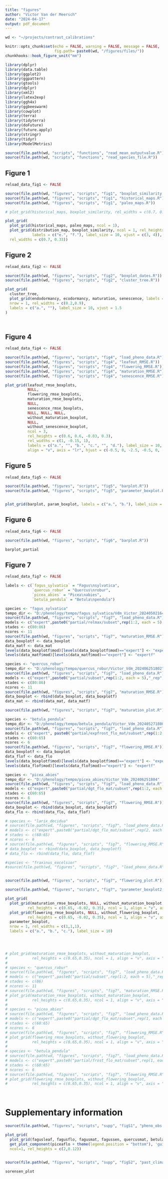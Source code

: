 ```yaml
---
title: "figures"
author: "Victor Van der Meersch"
date: "2024-04-17"
output: pdf_document
---
```


```r
wd <- "~/projects/contrast_calibrations"

knitr::opts_chunk$set(echo = FALSE, warning = FALSE, message = FALSE,
                      fig.path= paste0(wd, "/figures/files/"))
chunkhooks::hook_figure_unit("mm")

library(dplyr)
library(data.table)
library(ggplot2)
library(ggpattern)
library(gtools)
library(dplyr)
library(xml2)
library(latex2exp)
library(ggh4x)
library(ggbeeswarm)
library(cowplot)
library(terra)
library(tidyterra)
library(doFuture)
library(future.apply)
library(stringr)
library(tidyr)
library(ModelMetrics)

source(file.path(wd, "scripts", "functions", "read_mean_outputvalue.R"))
source(file.path(wd, "scripts", "functions", "read_species_file.R"))

```

## Figure 1

```r
reload_data_fig1 <- FALSE

source(file.path(wd, "figures", "scripts", "fig1", "boxplot_similarity.R"))
source(file.path(wd, "figures", "scripts", "fig1", "historical_maps.R"))
source(file.path(wd, "figures", "scripts", "fig1", "paleo_maps.R"))

# plot_grid(historical_maps, boxplot_similarity, rel_widths = c(0.7, 0.33), labels = c("", "c."), label_size = 10, vjust = 3)

plot_grid(
  plot_grid(historical_maps, paleo_maps, ncol = 1),
  plot_grid(distribution_map, boxplot_similarity, ncol = 1, rel_heights = c(0.5, 0.8),
            labels = c("e.", "f."), label_size = 10, vjust = c(3, 4)),
  rel_widths = c(0.7, 0.33))


```

## Figure 2

```r
reload_data_fig2 <- FALSE

source(file.path(wd, "figures", "scripts", "fig2", "boxplot_dates.R"))
source(file.path(wd, "figures", "scripts", "fig2", "cluster_tree.R"))

plot_grid(
  cluster_tree,
  plot_grid(endodormancy, ecodormancy, maturation, senescence, labels = c("b.", "c.", "d.", "e."), label_size = 10, vjust = 1.5),
  nrow = 1, rel_widths = c(0.2,0.9),
  labels = c("a.", ""), label_size = 10, vjust = 1.5
)




```

\newpage 

## Figure 4

```r
reload_data_fig4 <- FALSE

source(file.path(wd, "figures", "scripts", "fig4", "load_pheno_data.R"))
source(file.path(wd, "figures", "scripts", "fig4", "leafout_RMSE.R"))
source(file.path(wd, "figures", "scripts", "fig4", "flowering_RMSE.R"))
source(file.path(wd, "figures", "scripts", "fig4", "maturation_RMSE.R"))
source(file.path(wd, "figures", "scripts", "fig4", "senescence_RMSE.R"))

plot_grid(leafout_rmse_boxplots,
          NULL,
          flowering_rmse_boxplots,
          maturation_rmse_boxplots,
          NULL,
          senescence_rmse_boxplots, 
          NULL, NULL, NULL,
          without_maturation_boxplot, 
          NULL,
          without_senescence_boxplot, 
          ncol = 3, 
          rel_heights = c(0.6, 0.6, -0.03, 0.3),
          rel_widths = c(1, -0.15, 1),
          labels = c("a.", "", "b.", "c.", "", "d."), label_size = 10, 
          align = "v", axis = "lr", hjust = c(-0.5, 0, -2.5, -0.5, 0, -2.5))

```

## Figure 5

```r
reload_data_fig5 <- FALSE

source(file.path(wd, "figures", "scripts", "fig5", "barplot.R"))
source(file.path(wd, "figures", "scripts", "fig5", "parameter_boxplot.R"))


plot_grid(barplot, param_boxplot, labels = c("a.", "b."), label_size = 10)

```

## Figure 6

```r
reload_data_fig6 <- FALSE

source(file.path(wd, "figures", "scripts", "fig6", "barplot.R"))

barplot_partial
```

## Figure 7 

```r
reload_data_fig7 <- FALSE

labels <- c(`fagus_sylvatica` = "Fagus\nsylvatica",
            `quercus_robur` = "Quercus\nrobur",
            `picea_abies` = "Picea\nabies",
            `betula_pendula` = "Betula\npendula")

species <- "fagus_sylvatica"
tempo_dir <- "D:/phenology/tempo/fagus_sylvatica/Vdm_Victor_202405021641"
source(file.path(wd, "figures", "scripts", "fig7", "load_pheno_data.R"))
models <- c("expert",paste0("partial/relmax/subset",rep(1:2, each = 5),"_rep", 1:5))
stades <- c(80:86)
ncores <- 11
source(file.path(wd, "figures", "scripts", "fig7", "maturation_RMSE.R"))
data_boxplotf <- data_boxplot
data_matf <- data_mat
levels(data_boxplotf$mod)[levels(data_boxplotf$mod)=="expert"] <- "expertf"
levels(data_matf$mod)[levels(data_matf$mod)=="expert"] <- "expertf"

species <- "quercus_robur"
tempo_dir <- "D:/phenology/tempo/quercus_robur/Victor_Vdm_202406251802"
source(file.path(wd, "figures", "scripts", "fig7", "load_pheno_data.R"))
models <- c("expert",paste0("partial/subset",rep(1:2, each = 5),"_rep", 1:5))
stades <- c(80:86)
ncores <- 11
source(file.path(wd, "figures", "scripts", "fig7", "maturation_RMSE.R"))
data_boxplot <- rbind(data_boxplot, data_boxplotf)
data_mat <- rbind(data_mat, data_matf)

source(file.path(wd, "figures", "scripts", "fig7", "maturation_plot.R"))

species <- "betula_pendula"
tempo_dir <- "D:/phenology/tempo/betula_pendula/Victor_Vdm_202405271800"
source(file.path(wd, "figures", "scripts", "fig7", "load_pheno_data.R"))
models <- c("expert", paste0("partial/expfrost_flo_mat/subset",rep(1:2, each = 5),"_rep", 1:5))
stades <- c(60:65)
ncores <- 6
source(file.path(wd, "figures", "scripts", "fig7", "flowering_RMSE.R"))
data_boxplotf <- data_boxplot
data_flof <- data_flo
levels(data_boxplotf$mod)[levels(data_boxplotf$mod)=="expert"] <- "expertf"
levels(data_flof$mod)[levels(data_flof$mod)=="expert"] <- "expertf"

species <- "picea_abies"
tempo_dir <- "D:/phenology/tempo/picea_abies/Victor_Vdm_202406251804"
source(file.path(wd, "figures", "scripts", "fig7", "load_pheno_data.R"))
models <- c("expert",paste0("partial/dgt_flo_mat/subset",rep(1:2, each = 5),"_rep", 1:5))
stades <- c(60:65)
ncores <- 6
source(file.path(wd, "figures", "scripts", "fig7", "flowering_RMSE.R"))
data_boxplot <- rbind(data_boxplot, data_boxplotf)
data_flo <- rbind(data_flo, data_flof)

# species <- "larix_decidua"
# source(file.path(wd, "figures", "scripts", "fig7", "load_pheno_data.R"))
# models <- c("expert",paste0("partial/dgt_flo_mat/subset",rep(2, each = 5),"_rep", 1:5))
# stades <- c(60:65)
# ncores <- 6
# source(file.path(wd, "figures", "scripts", "fig7", "flowering_RMSE.R"))
# data_boxplot <- rbind(data_boxplot, data_boxplotf)
# data_flo <- rbind(data_flo, data_flof)

#species <- "fraxinus_excelsior"
#source(file.path(wd, "figures", "scripts", "fig7", "load_pheno_data.R"))


source(file.path(wd, "figures", "scripts", "fig7", "flowering_plot.R"))

source(file.path(wd, "figures", "scripts", "fig7", "parameter_boxplot2.R"))

plot_grid(
  plot_grid(maturation_rmse_boxplots, NULL, without_maturation_boxplot, 
          rel_heights = c(0.65, -0.02, 0.35), ncol = 1, align = "v", axis = "lr"),
  plot_grid(flowering_rmse_boxplots, NULL, without_flowering_boxplot, 
          rel_heights = c(0.65, -0.02, 0.35), ncol = 1, align = "v", axis = "lr"),
  parameter_boxplot,
  nrow = 1, rel_widths = c(1,1,1),
  labels = c("a.", "b.", "c."), label_size = 10)
  



# plot_grid(maturation_rmse_boxplots, without_maturation_boxplot, 
#           rel_heights = c(0.65,0.35), ncol = 1, align = "v", axis = "lr")
# 
# species <- "quercus_robur"
# source(file.path(wd, "figures", "scripts", "fig7", "load_pheno_data.R"))
# models <- c("expert",paste0("partial/subset",rep(1:2, each = 5),"_rep", 1:5))
# stades <- c(86)
# ncores <- 11
# source(file.path(wd, "figures", "scripts", "fig7", "maturation_RMSE.R"))
# plot_grid(maturation_rmse_boxplots, without_maturation_boxplot, 
#           rel_heights = c(0.65,0.35), ncol = 1, align = "v", axis = "lr")
# 
# species <- "picea_abies"
# source(file.path(wd, "figures", "scripts", "fig7", "load_pheno_data.R"))
# models <- c("expert",paste0("partial/dgt_flo_mat/subset",rep(1, each = 5),"_rep", 1:5))
# stades <- c(60:65)
# ncores <- 6
# source(file.path(wd, "figures", "scripts", "fig7", "flowering_RMSE.R"))
# plot_grid(flowering_rmse_boxplots, without_flowering_boxplot, 
#           rel_heights = c(0.65,0.35), ncol = 1, align = "v", axis = "lr")
# 
# species <- "betula_pendula"
# source(file.path(wd, "figures", "scripts", "fig7", "load_pheno_data.R"))
# models <- c("expert",paste0("partial/frost_flo_mat/subset",rep(1, each = 5),"_rep", 1:5))
# stades <- c(60:65)
# ncores <- 6
# source(file.path(wd, "figures", "scripts", "fig7", "flowering_RMSE.R"))
# plot_grid(flowering_rmse_boxplots, without_flowering_boxplot, 
#           rel_heights = c(0.65,0.35), ncol = 1, align = "v", axis = "lr")




```

\newpage

# Supplementary information

```r

source(file.path(wd, "figures", "scripts", "supp", "figS1", "pheno_obs.R"))

plot_grid(
  plot_grid(fagusleaf, fagusflo, fagusmat, fagussen, quercusmat, betulaflo, piceaflo, ncol = 2),
  get_plot_component(piceaflo + theme(legend.position = "bottom"), 'guide-box-bottom', return_all = TRUE),
  ncol=1, rel_heights = c(2,0.12))
  

```

```r

source(file.path(wd, "figures", "scripts", "supp", "figS2", "past_climate.R"))

sorensen_plot
  

```



